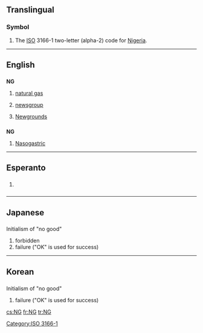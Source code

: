 {{also|Ng|ng|.ng|-ng}}
==Translingual==

===Symbol===
{{head|mul|symbol}}

# The [[ISO]] 3166-1 two-letter (alpha-2) code for [[Nigeria]].

[[Category:ISO 3166-1]]

----

==English==

==={{abbreviation|en}}===
'''NG'''

# {{petrochemistry}} [[natural gas]]
# {{Internet}} [[newsgroup]]
# {{Internet}} [[Wikipedia:Newgrounds|Newgrounds]]

==={{initialism-old|en}}===
'''NG'''

# [[nasogastric|Nasogastric]]

----

==Esperanto==

==={{initialism-old|eo}}===
{{head|eo|initialism}}

# {{context|Internet slang|texting|lang=eo}} {{initialism of|ne gravas||[[it doesn't matter]], it's not important|lang=eo}}

----

==Japanese==

==={{initialism-old|ja}}===
Initialism of "no good"
{{head|ja|initialism}}{{attention|ja|needs inflection template}}

# forbidden
# failure ("OK" is used for success)

----

==Korean==

==={{initialism-old|ko}}===
Initialism of "no good"
{{head|ko|initialism}}{{attention|ko|may need inflection template}}

# failure ("OK" is used for success)

[[cs:NG]]
[[fr:NG]]
[[tr:NG]]